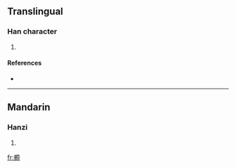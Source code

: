 ==Translingual==

===Han character===
{{Han char|rn=75|rad=木|as=10|sn=14|four=4199<sub>6</sub>|canj=木一竹火 (DMHF)}}

# {{defn|Han|sort=木10}}

====References====
* {{Han ref|kx=0543.210|dkj=15242|hdz=21263.040|uh=699E|ud=27038|bh=E25B|bd=57947}}

----

==Mandarin==

===Hanzi===
{{cmn-hanzi|pin=[[yuán]] ([[yuan2]])|wg=yüan<sup>2</sup>}}

# {{defn|Mandarin|sort=木10}}

[[fr:榞]]